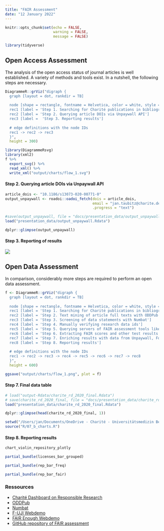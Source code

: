 ```yaml
---
title: "FAIR Assessment"
date: "12 January 2022"
---
```


```r
knitr::opts_chunk$set(echo = FALSE,
                      warning = FALSE,
                      message = FALSE)

library(tidyverse)
```

## Open Access Assessment
The analysis of the open access status of journal articles is well established. A variety of methods and tools exist. In a nutshell, the following steps are necessary.

```r
DiagrammeR::grViz("digraph {
  graph [layout = dot, rankdir = TB]
  
  node [shape = rectangle, fontname = Helvetica, color = white, style = filled, fillcolor = '#70acc0']        
  rec1 [label = 'Step 1. Searching for Charité publications in bibliographic databases']
  rec2 [label = 'Step 2. Querying article DOIs via Unpaywall API']
  rec3 [label =  'Step 3. Reporting results']
  
  # edge definitions with the node IDs
  rec1 -> rec2 -> rec3
  }",
  height = 300)

library(DiagrammeRsvg)
library(xml2)
f %>%
  export_svg() %>%
  read_xml() %>%
  write_xml("output/charts/flow_1.svg")
```

#### Step 2. Querying article DOIs via Unpaywall API

```r
article_dois <- "10.1186/s13073-020-00771-0"
output_unpaywall <- roadoi::oadoi_fetch(dois = article_dois,
                                        email = "jan.taubitz@charite.de",
                                        .progress = "text")
```

```r
#save(output_unpaywall, file = "docs/presentation_data/output_unpaywall.Rdata")
load("presentation_data/output_unpaywall.Rdata")
```

```r
dplyr::glimpse(output_unpaywall)
```

#### Step 3. Reporting of results

![](presentation_data/oa_dashboard_2.png)


## Open Data Assessment

In comparison, considerably more steps are required to perform an open data assessment.

```r
f <- DiagrammeR::grViz("digraph {
  graph [layout = dot, rankdir = TB]
  
  node [shape = rectangle, fontname = Helvetica, color = white, style = filled, fillcolor = '#70acc0']        
  rec1 [label = 'Step 1. Searching for Charité publications in bibliographic databases']
  rec2 [label = 'Step 2. Text mining of article full texts with ODDPub']
  rec3 [label = 'Step 3. Screening of data statements with Numbat']
  rec4 [label = 'Step 4. Manually verifying research data ids']
  rec5 [label = 'Step 5. Querying servers of FAIR assessment tools like F-UJI or FAIR Enough']
  rec6 [label = 'Step 6. Extracting FAIR scores and other test results from JSON files']
  rec7 [label = 'Step 7. Enriching results with data from Unpaywall, FoR, re3data ...']
  rec8 [label = 'Step 8. Reporting results']
  
  # edge definitions with the node IDs
  rec1 -> rec2 -> rec3 -> rec4 -> rec5 -> rec6 -> rec7 -> rec8
  }",
  height = 600)

ggsave("output/charts/flow_1.png", plot = f)
```

#### Step 7. Final data table
```r
# load("output-Rdata/charite_rd_2020_final.Rdata")
# save(charite_rd_2020_final, file = "docs/presentation_data/charite_rd_2020_final.Rdata")
load("presentation_data/charite_rd_2020_final.Rdata")
```

```r
dplyr::glimpse(head(charite_rd_2020_final, 1))
```

```r
setwd("/Users/jan/Documents/OneDrive - Charité - Universitätsmedizin Berlin/_BIH/BUA-Dashboards/fair-assessment")
source("R/07_b_charts.R")
```

#### Step 8. Reporting results

```r
chart_violin_repository_plotly

partial_bundle(licenses_bar_grouped)

partial_bundle(rep_bar_freq)

partial_bundle(rep_bar_fair)
```

### Ressources

- [Charité Dashboard on Responsible Research](https://s-quest.bihealth.org/charite-dashboard/)
- [ODDPub](https://github.com/quest-bih/oddpub)
- [Numbat](https://github.com/bgcarlisle/Numbat)
- [F-UJI Webdemo](https://www.f-uji.net/?action=test)
- [FAIR Enough Webdemo](https://fair-enough.semanticscience.org)
- [GitHub repository of FAIR assessment](https://github.com/quest-bih/fair-assessment)
